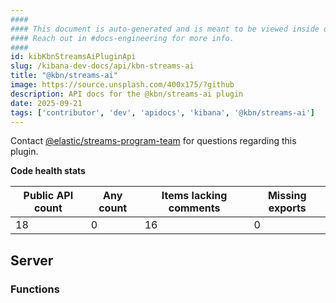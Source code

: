 ```yaml
---
####
#### This document is auto-generated and is meant to be viewed inside our experimental, new docs system.
#### Reach out in #docs-engineering for more info.
####
id: kibKbnStreamsAiPluginApi
slug: /kibana-dev-docs/api/kbn-streams-ai
title: "@kbn/streams-ai"
image: https://source.unsplash.com/400x175/?github
description: API docs for the @kbn/streams-ai plugin
date: 2025-09-21
tags: ['contributor', 'dev', 'apidocs', 'kibana', '@kbn/streams-ai']
---
```




Contact [@elastic/streams-program-team](https://github.com/orgs/elastic/teams/streams-program-team) for questions regarding this plugin.

**Code health stats**

| Public API count  | Any count | Items lacking comments | Missing exports |
|-------------------|-----------|------------------------|-----------------|
| 18 | 0 | 16 | 0 |

## Server

### Functions
<DocDefinitionList data={kbnStreamsAiObj.server.functions}/>

